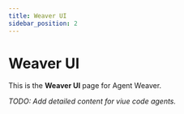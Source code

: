 ```yaml
---
title: Weaver UI
sidebar_position: 2
---
```


# Weaver UI

This is the **Weaver UI** page for Agent Weaver.

_TODO: Add detailed content for viue code agents._
